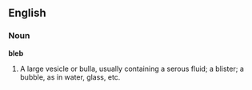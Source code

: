 ==English==

===Noun===

'''bleb'''

#A large vesicle or bulla, usually containing a serous fluid; a blister; a bubble, as in water, glass, etc.